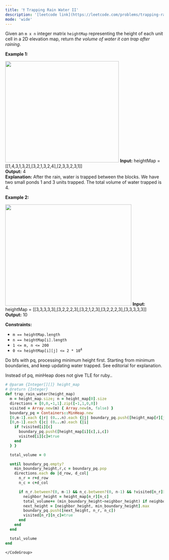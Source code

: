 ```yaml
---
title: '❗️ Trapping Rain Water II'
description: '[leetcode link](https://leetcode.com/problems/trapping-rain-water-ii/description/)'
mode: 'wide'
---
```

<Tabs>
  <Tab title="Question" icon="circle-question" iconType="regular">
    <Card>
      <p>Given an <code>m x n</code> integer matrix <code>heightMap</code> representing the height of each unit cell in a 2D elevation map, return <em>the volume of water it can trap after raining</em>.</p>   <p><strong class="example">Example 1:</strong></p> <img alt="" src="https://assets.leetcode.com/uploads/2021/04/08/trap1-3d.jpg" style="width: 361px; height: 321px;" />  <strong>Input:</strong> heightMap = [[1,4,3,1,3,2],[3,2,1,3,2,4],[2,3,3,2,3,1]] <br/> <strong>Output:</strong> 4 <br/> <strong>Explanation:</strong> After the rain, water is trapped between the blocks. We have two small ponds 1 and 3 units trapped. The total volume of water trapped is 4.   <p><strong class="example">Example 2:</strong></p> <img alt="" src="https://assets.leetcode.com/uploads/2021/04/08/trap2-3d.jpg" style="width: 401px; height: 321px;" />  <strong>Input:</strong> heightMap = [[3,3,3,3,3],[3,2,2,2,3],[3,2,1,2,3],[3,2,2,2,3],[3,3,3,3,3]] <br/> <strong>Output:</strong> 10    <p><strong>Constraints:</strong></p>  <ul>  <li><code>m == heightMap.length</code></li>  <li><code>n == heightMap[i].length</code></li>  <li><code>1 &lt;= m, n &lt;= 200</code></li>  <li><code>0 &lt;= heightMap[i][j] &lt;= 2 * 10<sup>4</sup></code></li> </ul> 
    </Card>
  </Tab>
  <Tab title="Solution" icon="lightbulb" iconType="regular" >
    <Card>
      Do bfs with pq, processing minimum height first. Starting from minimum boundaries, and keep updating water trapped. See editorial for explanation.

Instead of pq, minHeap does not give TLE for ruby..
    </Card>
  <Expandable title="code">
    <CodeGroup dropdown>
```ruby title="Trapping Rain Water II" lines
# @param {Integer[][]} height_map
# @return {Integer}
def trap_rain_water(height_map)
  m = height_map.size; n = height_map[0].size
  directions = [0,0,-1,1].zip([-1,1,0,0])
  visited = Array.new(m) { Array.new(n, false) }
  boundary_pq = Containers::MinHeap.new
  [0,m-1].each {|r| (0...n).each {|j| boundary_pq.push([height_map[r][j],r,j]); visited[r][j]=true } }
  [0,n-1].each {|c| (0...m).each {|i| 
    if !visited[i][c]
      boundary_pq.push([height_map[i][c],i,c])
      visited[i][c]=true
    end
  } }

  total_volume = 0

  until boundary_pq.empty?
    min_boundary_height,r,c = boundary_pq.pop
    directions.each do |d_row, d_col|
      n_r = r+d_row
      n_c = c+d_col

      if n_r.between?(0, m-1) && n_c.between?(0, n-1) && !visited[n_r][n_c]
        neighbor_height = height_map[n_r][n_c]
        total_volume+= (min_boundary_height-neighbor_height) if neighbor_height<min_boundary_height
        next_height = [neighbor_height, min_boundary_height].max
        boundary_pq.push([next_height, n_r, n_c])
        visited[n_r][n_c]=true
      end
    end
  end

  total_volume
end
```
    </CodeGroup>
  </Expandable>
  </Tab>
</Tabs>